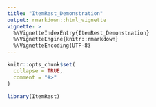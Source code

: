 ```yaml
---
title: "ItemRest_Demonstration"
output: rmarkdown::html_vignette
vignette: >
  %\VignetteIndexEntry{ItemRest_Demonstration}
  %\VignetteEngine{knitr::rmarkdown}
  %\VignetteEncoding{UTF-8}
---
```


```r
knitr::opts_chunk$set(
  collapse = TRUE,
  comment = "#>"
)
```

```r
library(ItemRest)
```
